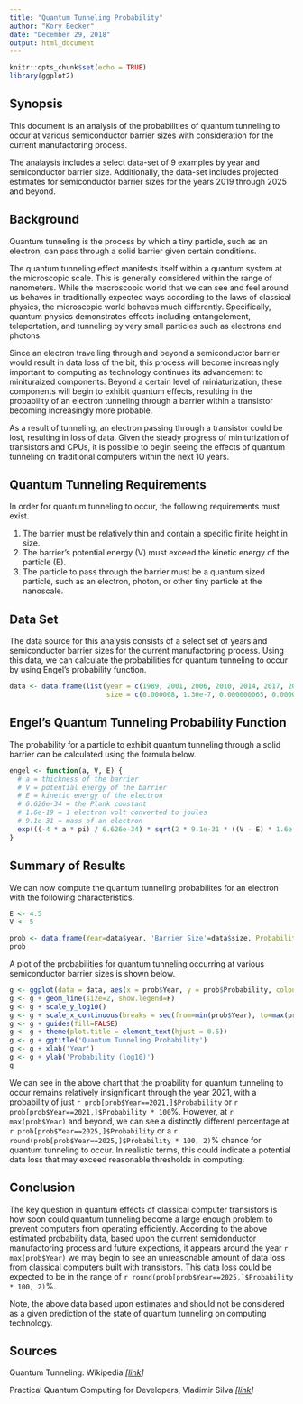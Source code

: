 ```yaml
---
title: "Quantum Tunneling Probability"
author: "Kory Becker"
date: "December 29, 2018"
output: html_document
---
```


```r
knitr::opts_chunk$set(echo = TRUE)
library(ggplot2)
```

## Synopsis

This document is an analysis of the probabilities of quantum tunneling to occur at various semiconductor barrier sizes with consideration for the current manufactoring process.

The analaysis includes a select data-set of 9 examples by year and semiconductor barrier size. Additionally, the data-set includes projected estimates for semiconductor barrier sizes for the years 2019 through 2025 and beyond.

## Background

Quantum tunneling is the process by which a tiny particle, such as an electron, can pass through a solid barrier given certain conditions.

The quantum tunneling effect manifests itself within a quantum system at the microscopic scale. This is generally considered within the range of nanometers. While the macroscopic world that we can see and feel around us behaves in traditionally expected ways according to the laws of classical physics, the microscopic world behaves much differently. Specifically, quantum physics demonstrates effects including entangelement, teleportation, and tunneling by very small particles such as electrons and photons.

Since an electron travelling through and beyond a semiconductor barrier would result in data loss of the bit, this process will become increasingly important to computing as technology continues its advancement to minituraized components. Beyond a certain level of miniaturization, these components will begin to exhibit quantum effects, resulting in the probability of an electron tunneling through a barrier within a transistor becoming increasingly more probable.

As a result of tunneling, an electron passing through a transistor could be lost, resulting in loss of data. Given the steady progress of miniturization of transistors and CPUs, it is possible to begin seeing the effects of quantum tunneling on traditional computers within the next 10 years.

## Quantum Tunneling Requirements

In order for quantum tunneling to occur, the following requirements must exist.

1. The barrier must be relatively thin and contain a specific finite height in size.
2. The barrier's potential energy (V) must exceed the kinetic energy of the particle (E).
3. The particle to pass through the barrier must be a quantum sized particle, such as an electron, photon, or other tiny particle at the nanoscale.

## Data Set

The data source for this analysis consists of a select set of years and semiconductor barrier sizes for the current manufactoring process. Using this data, we can calculate the probabilities for quantum tunneling to occur by using Engel's probability function.

```r
data <- data.frame(list(year = c(1989, 2001, 2006, 2010, 2014, 2017, 2019, 2021, 2025),
                        size = c(0.000008, 1.30e-7, 0.000000065, 0.000000032, 0.000000014, 1e-8, 7e-9, 5e-9, 5e-10)))
```

## Engel's Quantum Tunneling Probability Function

The probability for a particle to exhibit quantum tunneling through a solid barrier can be calculated using the formula below.

```r
engel <- function(a, V, E) {
  # a = thickness of the barrier
  # V = potential energy of the barrier
  # E = kinetic energy of the electron
  # 6.626e-34 = the Plank constant
  # 1.6e-19 = 1 electron volt converted to joules
  # 9.1e-31 = mass of an electron
  exp(((-4 * a * pi) / 6.626e-34) * sqrt(2 * 9.1e-31 * ((V - E) * 1.6e-19)))
}
```

## Summary of Results

We can now compute the quantum tunneling probabilites for an electron with the following characteristics.

```r
E <- 4.5
V <- 5

prob <- data.frame(Year=data$year, 'Barrier Size'=data$size, Probability=engel(data$size, V, E))
prob
```

A plot of the probabilities for quantum tunneling occurring at various semiconductor barrier sizes is shown below.

```r
g <- ggplot(data = data, aes(x = prob$Year, y = prob$Probability, colour='red'))
g <- g + geom_line(size=2, show.legend=F)
g <- g + scale_y_log10()
g <- g + scale_x_continuous(breaks = seq(from=min(prob$Year), to=max(prob$Year), by=5))
g <- g + guides(fill=FALSE)
g <- g + theme(plot.title = element_text(hjust = 0.5))
g <- g + ggtitle('Quantum Tunneling Probability')
g <- g + xlab('Year')
g <- g + ylab('Probability (log10)')
g
```

We can see in the above chart that the proability for quantum tunneling to occur remains relatively insignificant through the year 2021, with a probability of just `r prob[prob$Year==2021,]$Probability` or `r prob[prob$Year==2021,]$Probability * 100`%. However, at `r max(prob$Year)` and beyond, we can see a distinctly different percentage at `r prob[prob$Year==2025,]$Probability` or a `r round(prob[prob$Year==2025,]$Probability * 100, 2)`% chance for quantum tunneling to occur. In realistic terms, this could indicate a potential data loss that may exceed reasonable thresholds in computing.

## Conclusion

The key question in quantum effects of classical computer transistors is how soon could quantum tunneling become a large enough problem to prevent computers from operating efficiently. According to the above estimated probability data, based upon the current semidonductor manufactoring process and future expections, it appears around the year `r max(prob$Year)` we may begin to see an unreasonable amount of data loss from classical computers built with transistors. This data loss could be expected to be in the range of `r round(prob[prob$Year==2025,]$Probability * 100, 2)`%.

Note, the above data based upon estimates and should not be considered as a given prediction of the state of quantum tunneling on computing technology.

## Sources

Quantum Tunneling: Wikipedia *[[link](https://en.wikipedia.org/wiki/Quantum_tunneling)]*

Practical Quantum Computing for Developers, Vladimir Silva *[[link](https://www.oreilly.com/library/view/practical-quantum-computing/9781484242186/)]*
